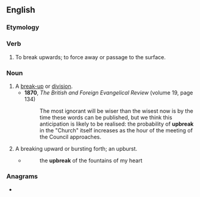 ==English==

===Etymology===
{{prefix|en|up|break}}

===Verb===
{{en-verb|upbreaks|upbreaking|upbroke|upbroken}}

# {{lb|en|intransitive}} To break upwards; to force away or passage to the surface.

===Noun===
{{en-noun}}

# A [[break-up]] or [[division]].
#* '''1870''', ''The British and Foreign Evangelical Review'' (volume 19, page 134)
#*: The most ignorant will be wiser than the wisest now is by the time these words can be published, but we think this anticipation is likely to be realised: the probability of '''upbreak''' in the "Church" itself increases as the hour of the meeting of the Council approaches.
# A breaking upward or bursting forth; an upburst.
#* {{rfdatek|en|Elizabeth Barrett Browning}}
#*: the '''upbreak''' of the fountains of my heart

===Anagrams===
* {{anagrams|en|a=abekpru|break up|break-up|breakup}}
